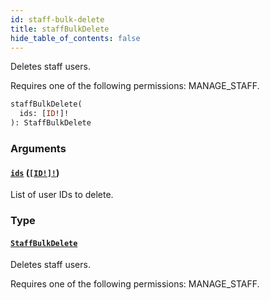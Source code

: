 ```yaml
---
id: staff-bulk-delete
title: staffBulkDelete
hide_table_of_contents: false
---
```


Deletes staff users.

Requires one of the following permissions: MANAGE_STAFF.

```graphql
staffBulkDelete(
  ids: [ID!]!
): StaffBulkDelete
```

### Arguments

#### [`ids`](#) ([`[ID!]!`](../../../developer/api-reference/scalars/id))

List of user IDs to delete.

### Type

#### [`StaffBulkDelete`](../../../developer/api-reference/objects/staff-bulk-delete)

Deletes staff users.

Requires one of the following permissions: MANAGE_STAFF.
